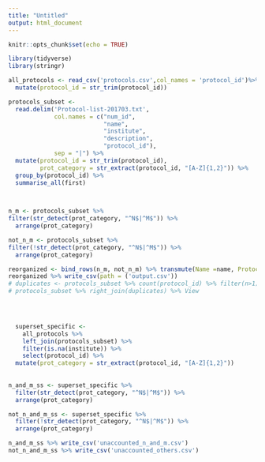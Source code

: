 ```yaml
---
title: "Untitled"
output: html_document
---
```


```r
knitr::opts_chunk$set(echo = TRUE)
```

```r
library(tidyverse)
library(stringr)
```

```r
all_protocols <- read_csv('protocols.csv',col_names = 'protocol_id')%>%
  mutate(protocol_id = str_trim(protocol_id)) 
```


```r
protocols_subset <- 
  read.delim('Protocol-list-201703.txt',
             col.names = c("num_id",
                           "name",
                           "institute",
                           "description",
                           "protocol_id"),
             sep = "|") %>% 
  mutate(protocol_id = str_trim(protocol_id),
         prot_category = str_extract(protocol_id, "[A-Z]{1,2}")) %>% 
  group_by(protocol_id) %>% 
  summarise_all(first) 

  

n_m <- protocols_subset %>% 
filter(str_detect(prot_category, "^N$|^M$")) %>% 
  arrange(prot_category)

not_n_m <- protocols_subset %>% 
filter(!str_detect(prot_category, "^N$|^M$")) %>% 
  arrange(prot_category)

reorganized <- bind_rows(n_m, not_n_m) %>% transmute(Name =name, Protocol = protocol_id, Description = description) 
reorganized %>% write_csv(path = ('output.csv'))
# duplicates <- protocols_subset %>% count(protocol_id) %>% filter(n>1)
# protocols_subset %>% right_join(duplicates) %>% View


  
```


```r
  superset_specific <- 
    all_protocols %>%
    left_join(protocols_subset) %>% 
    filter(is.na(institute)) %>% 
    select(protocol_id) %>% 
  mutate(prot_category = str_extract(protocol_id, "[A-Z]{1,2}"))
    
    
n_and_m_ss <- superset_specific %>%
  filter(str_detect(prot_category, "^N$|^M$")) %>% 
  arrange(prot_category)

not_n_and_m_ss <- superset_specific %>%
  filter(!str_detect(prot_category, "^N$|^M$")) %>% 
  arrange(prot_category)
```
```r
n_and_m_ss %>% write_csv('unaccounted_n_and_m.csv')
not_n_and_m_ss %>% write_csv('unaccounted_others.csv')
```



